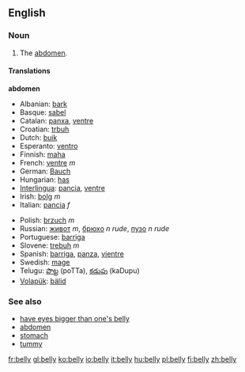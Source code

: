==English==

===Noun===
{{en-noun|belly|bellies}}

#The [[abdomen]].

====Translations====

'''abdomen'''
{{top}}
*Albanian: [[bark]]
*Basque: [[sabel]]
*Catalan: [[panxa]], [[ventre]]
*Croatian: [[trbuh]]
*Dutch: [[buik]]
*Esperanto: [[ventro]]
*Finnish: [[maha#Finnish|maha]]
*French: [[ventre]] ''m''
*German: [[Bauch]]  {{m}}
*Hungarian: [[has]]
*[[Interlingua]]: [[pancia]], [[ventre]]
*Irish: [[bolg]] ''m''
*Italian: [[pancia]] ''f''
{{mid}}
*Polish: [[brzuch]] ''m''
*Russian: [[живот]] ''m'', [[брюхо]] ''n'' ''rude'', [[пузо]] ''n'' ''rude''
*Portuguese: [[barriga]]
*Slovene: [[trebuh]] ''m''
*Spanish: [[barriga]], [[panza]], [[vientre]] 
*Swedish: [[mage#Swedish|mage]]
*Telugu: [[పొట్ట]] (poTTa), [[కడుపు]] (kaDupu)
*[[Volapük]]: [[bälid]]
{{bottom}}

===See also===
*[[have eyes bigger than one's belly]]
*[[abdomen]]
*[[stomach]]
*[[tummy]]

[[fr:belly]]
[[gl:belly]]
[[ko:belly]]
[[io:belly]]
[[it:belly]]
[[hu:belly]]
[[pl:belly]]
[[fi:belly]]
[[zh:belly]]